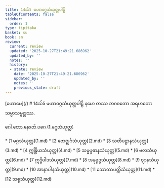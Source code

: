 ```yaml
---
title: 14သ်5 မဟာဝဂ္ဂသံယုတ္တပါဠိ
tableOfContents: false
sidebar:
  order: 1
type: tipitaka
basket: su
book: sn
review:
  current: review
  updated: '2025-10-27T21:49:21.686962'
  updated_by: ''
  notes: ''
  history:
  - state: review
    date: '2025-10-27T21:49:21.686962'
    updated_by: ''
    notes: ''
    previous_state: draft
---
```



<ReviewStatus review={frontmatter.review} showDetails={true} />

<HypothesisAnnotation frontmatter={frontmatter} />

<Paragraph type="center" book="sn">
[ဟောမေ](/)
</Paragraph>

<Paragraph type="center" book="sn">
# 14သ်5 မဟာဝဂ္ဂသံယုတ္တပါဠိ
</Paragraph>

<Paragraph number="1" type="center" book="sn">
နမော တဿ ဘဂဝတော အရဟတော သမ္မာသမ္ဗုဒ္ဓဿ.

[ဂေါ တော နေxတ် ပဂေ (1 မဂ္ဂသံယုတ္တ)](1.md)



</Paragraph>

<TableOfContents book="sn" section="14">
* [1 မဂ္ဂသံယုတ္တ](1.md)
* [2 ဗောဇ္ဈင်္ဂသံယုတ္တ](2.md)
* [3 သတိပဋ္ဌာနသံယုတ္တ](3.md)
* [4 ဣန္ဒြိယသံယုတ္တ](4.md)
* [5 သမ္မပ္ပဓာနသံယုတ္တ](5.md)
* [6 ဗလသံယုတ္တ](6.md)
* [7 ဣဒ္ဓိပါဒသံယုတ္တ](7.md)
* [8 အနုရုဒ္ဓသံယုတ္တ](8.md)
* [9 ဈာနသံယုတ္တ](9.md)
* [10 အာနာပါနသံယုတ္တ](10.md)
* [11 သောတာပတ္တိသံယုတ္တ](11.md)
* [12 သစ္စသံယုတ္တ](12.md)
</TableOfContents>
